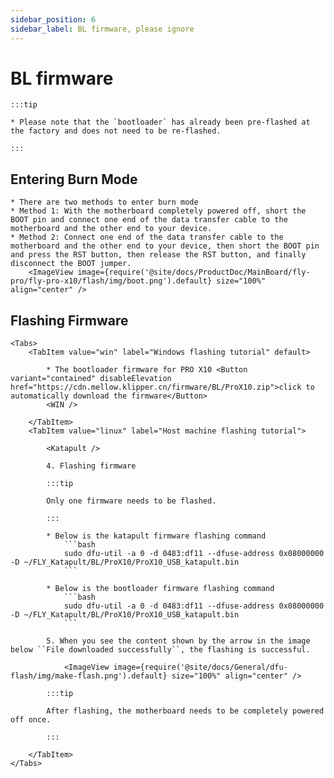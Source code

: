 ```yaml
---
sidebar_position: 6
sidebar_label: BL firmware, please ignore
---
```






# BL firmware

    :::tip

    * Please note that the `bootloader` has already been pre-flashed at the factory and does not need to be re-flashed.

    :::

## Entering Burn Mode


    * There are two methods to enter burn mode
    * Method 1: With the motherboard completely powered off, short the BOOT pin and connect one end of the data transfer cable to the motherboard and the other end to your device.
    * Method 2: Connect one end of the data transfer cable to the motherboard and the other end to your device, then short the BOOT pin and press the RST button, then release the RST button, and finally disconnect the BOOT jumper.
        <ImageView image={require('@site/docs/ProductDoc/MainBoard/fly-pro/fly-pro-x10/flash/img/boot.png').default} size="100%" align="center" />

## Flashing Firmware
    <Tabs>
        <TabItem value="win" label="Windows flashing tutorial" default>

            * The bootloader firmware for PRO X10 <Button variant="contained" disableElevation href="https://cdn.mellow.klipper.cn/firmware/BL/ProX10.zip">click to automatically download the firmware</Button>
            <WIN />
            
        </TabItem>
        <TabItem value="linux" label="Host machine flashing tutorial">
            
            <Katapult />

            4. Flashing firmware

            :::tip

            Only one firmware needs to be flashed.

            :::

            * Below is the katapult firmware flashing command
                ```bash
                sudo dfu-util -a 0 -d 0483:df11 --dfuse-address 0x08000000 -D ~/FLY_Katapult/BL/ProX10/ProX10_USB_katapult.bin
                ```

            * Below is the bootloader firmware flashing command
                ```bash
                sudo dfu-util -a 0 -d 0483:df11 --dfuse-address 0x08000000 -D ~/FLY_Katapult/BL/ProX10/ProX10_USB_katapult.bin
                ```

            5. When you see the content shown by the arrow in the image below ``File downloaded successfully``, the flashing is successful.

                <ImageView image={require('@site/docs/General/dfu-flash/img/make-flash.png').default} size="100%" align="center" />

            :::tip

            After flashing, the motherboard needs to be completely powered off once.

            :::

        </TabItem>
    </Tabs>